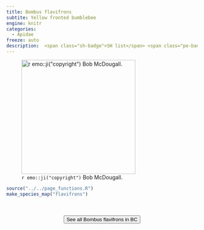 ```yaml
---
title: Bombus flavifrons
subtite: Yellow fronted bumblebee
engine: knitr
categories:
  - Apidae
freeze: auto
description:  <span class="sh-badge">SH list</span> <span class="pe-badge">PM Evidence</span> <span class="gali-badge">Galiano</span>
---
```

![`r emo::ji("copyright")` Bob McDougall.](https://inaturalist-open-data.s3.amazonaws.com/photos/302641857/medium.jpeg){height=300}





```r
source("../../page_functions.R")
make_species_map("flavifrons")
```
<br><br>
<center>


<a href="https://inaturalist.ca/observations?place_id=7085&subview=map&taxon_id=119308"><button type="button" class="btn btn-secondary">See all Bombus flavifrons in BC <i class="fa-solid fa-arrow-up-right-from-square"></i> </button></a>
</center>

